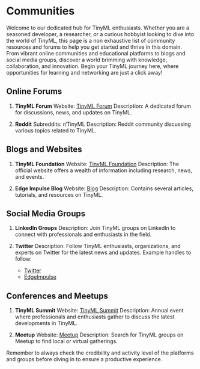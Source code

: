 # Communities  

Welcome to our dedicated hub for TinyML enthusiasts. Whether you are a seasoned developer, a researcher, or a curious hobbyist looking to dive into the world of TinyML, this page is a non exhaustive list of community resources and forums to help you get started and thrive in this domain. From vibrant online communities and educational platforms to blogs and social media groups, discover a world brimming with knowledge, collaboration, and innovation. Begin your TinyML journey here, where opportunities for learning and networking are just a click away!

## Online Forums

1. **TinyML Forum**
   Website: [TinyML Forum](https://forums.tinyml.org/)
   Description: A dedicated forum for discussions, news, and updates on TinyML.

2. **Reddit**
   Subreddits: r/TinyML
   Description: Reddit community discussing various topics related to TinyML.

## Blogs and Websites

1. **TinyML Foundation**
   Website: [TinyML Foundation](https://tinyml.org/)
   Description: The official website offers a wealth of information including research, news, and events.
   
2. **Edge Impulse Blog**
   Website: [Blog](https://www.edgeimpulse.com/blog)
   Description: Contains several articles, tutorials, and resources on TinyML.
   
## Social Media Groups

1. **LinkedIn Groups**
   Description: Join TinyML groups on LinkedIn to connect with professionals and enthusiasts in the field.
   
2. **Twitter**
   Description: Follow TinyML enthusiasts, organizations, and experts on Twitter for the latest news and updates.
   Example handles to follow:
   - [Twitter](https://twitter.com/tinymlf)
   - [EdgeImpulse](https://twitter.com/EdgeImpulse)

## Conferences and Meetups

1. **TinyML Summit**
   Website: [TinyML Summit](https://www.tinyml.org/)
   Description: Annual event where professionals and enthusiasts gather to discuss the latest developments in TinyML.

2. **Meetup**
   Website: [Meetup](https://www.meetup.com/pro/tinyml)
   Description: Search for TinyML groups on Meetup to find local or virtual gatherings.

Remember to always check the credibility and activity level of the platforms and groups before diving in to ensure a productive experience.